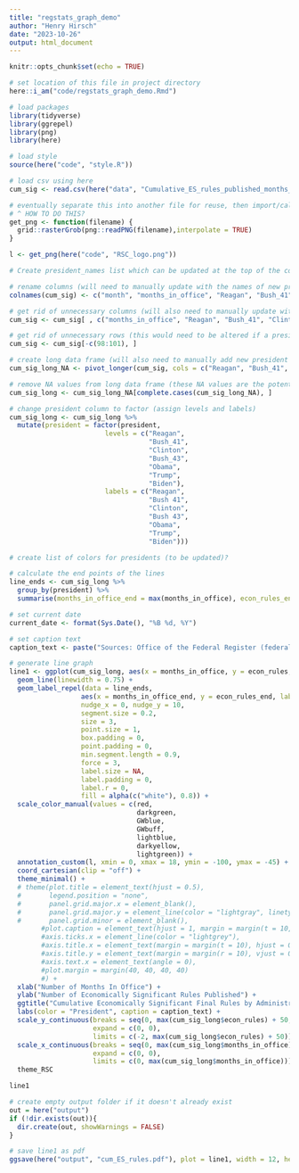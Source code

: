 ```yaml
---
title: "regstats_graph_demo"
author: "Henry Hirsch"
date: "2023-10-26"
output: html_document
---
```


```r
knitr::opts_chunk$set(echo = TRUE)

# set location of this file in project directory
here::i_am("code/regstats_graph_demo.Rmd")
```

```r
# load packages
library(tidyverse)
library(ggrepel)
library(png)
library(here)
```

```r
# load style
source(here("code", "style.R"))
```

```r
# load csv using here
cum_sig <- read.csv(here("data", "Cumulative_ES_rules_published_months_in_office_071023.csv"), skip = 1)

# eventually separate this into another file for reuse, then import/call the function
# ^ HOW TO DO THIS?
get_png <- function(filename) {
  grid::rasterGrob(png::readPNG(filename),interpolate = TRUE)
}

l <- get_png(here("code", "RSC_logo.png"))

```

```r
# Create president_names list which can be updated at the top of the code and then referenced later in the code as needed?

# rename columns (will need to manually update with the names of new presidents)
colnames(cum_sig) <- c("month", "months_in_office", "Reagan", "Bush_41", "Clinton", "Bush_43", "Obama", "Trump", "Biden")

# get rid of unnecessary columns (will also need to manually update with new president names here)
cum_sig <- cum_sig[ , c("months_in_office", "Reagan", "Bush_41", "Clinton", "Bush_43", "Obama", "Trump", "Biden")]

# get rid of unnecessary rows (this would need to be altered if a president served more than two terms)
cum_sig <- cum_sig[-c(98:101), ]

# create long data frame (will also need to manually add new president's names here)
cum_sig_long_NA <- pivot_longer(cum_sig, cols = c("Reagan", "Bush_41", "Clinton", "Bush_43", "Obama", "Trump", "Biden"), names_to = "president", values_to = "econ_rules")

# remove NA values from long data frame (these NA values are the potential econ_rules values for presidents who didn't/haven't yet served the maximum number of months)
cum_sig_long <- cum_sig_long_NA[complete.cases(cum_sig_long_NA), ]

# change president column to factor (assign levels and labels)
cum_sig_long <- cum_sig_long %>% 
  mutate(president = factor(president,
                        levels = c("Reagan", 
                                   "Bush_41",
                                   "Clinton", 
                                   "Bush_43",
                                   "Obama", 
                                   "Trump",
                                   "Biden"),
                        labels = c("Reagan", 
                                   "Bush 41",
                                   "Clinton", 
                                   "Bush 43",
                                   "Obama", 
                                   "Trump",
                                   "Biden")))

# create list of colors for presidents (to be updated)?
```

```r
# calculate the end points of the lines
line_ends <- cum_sig_long %>%
  group_by(president) %>%
  summarise(months_in_office_end = max(months_in_office), econ_rules_end = max(econ_rules))

# set current date
current_date <- format(Sys.Date(), "%B %d, %Y")

# set caption text
caption_text <- paste("Sources: Office of the Federal Register (federalregister.gov) for Biden administration and all subsequent administrations;\n       Office of Information and Regulatory Affairs (OIRA) (reginfo.gov) for all prior administrations.\n\nUpdated:", current_date)
```


```r
# generate line graph
line1 <- ggplot(cum_sig_long, aes(x = months_in_office, y = econ_rules, color = president, group = president)) + 
  geom_line(linewidth = 0.75) +
  geom_label_repel(data = line_ends, 
                  aes(x = months_in_office_end, y = econ_rules_end, label = president),
                  nudge_x = 0, nudge_y = 10,
                  segment.size = 0.2,
                  size = 3,
                  point.size = 1,
                  box.padding = 0,
                  point.padding = 0,
                  min.segment.length = 0.9,
                  force = 3,
                  label.size = NA, 
                  label.padding = 0,
                  label.r = 0,
                  fill = alpha(c("white"), 0.8)) +
  scale_color_manual(values = c(red,
                                darkgreen,
                                GWblue,
                                GWbuff,
                                lightblue,
                                darkyellow,
                                lightgreen)) +
  annotation_custom(l, xmin = 0, xmax = 18, ymin = -100, ymax = -45) + # for logo (need to play around with these settings)
  coord_cartesian(clip = "off") +
  theme_minimal() +
  # theme(plot.title = element_text(hjust = 0.5),
  #       legend.position = "none",
  #       panel.grid.major.x = element_blank(),
  #       panel.grid.major.y = element_line(color = "lightgray", linetype = "solid"),
  #       panel.grid.minor = element_blank(), 
        #plot.caption = element_text(hjust = 1, margin = margin(t = 10, l = 6, unit = "pt")),
        #axis.ticks.x = element_line(color = "lightgrey"),
        #axis.title.x = element_text(margin = margin(t = 10), hjust = 0.5),
        #axis.title.y = element_text(margin = margin(r = 10), vjust = 0.5),
        #axis.text.x = element_text(angle = 0),
        #plot.margin = margin(40, 40, 40, 40)
        #) +
  xlab("Number of Months In Office") +
  ylab("Number of Economically Significant Rules Published") +
  ggtitle("Cumulative Economically Significant Final Rules by Administration") +
  labs(color = "President", caption = caption_text) +
  scale_y_continuous(breaks = seq(0, max(cum_sig_long$econ_rules) + 50, by = 50),
                     expand = c(0, 0), 
                     limits = c(-2, max(cum_sig_long$econ_rules) + 50)) +
  scale_x_continuous(breaks = seq(0, max(cum_sig_long$months_in_office), by = 4),
                     expand = c(0, 0),
                     limits = c(0, max(cum_sig_long$months_in_office))) +
  theme_RSC

line1
```

```r
# create empty output folder if it doesn't already exist
out = here("output")
if (!dir.exists(out)){
  dir.create(out, showWarnings = FALSE)
}
```

```r
# save line1 as pdf
ggsave(here("output", "cum_ES_rules.pdf"), plot = line1, width = 12, height = 9, dpi = 300)
```

